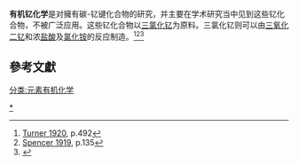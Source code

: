 '''有机钇化学'''是对擁有碳-钇键化合物的研究，并主要在学术研究当中见到这些钇化合物，不被广泛应用。这些钇化合物以[[三氯化钇|三氯化钇]]为原料。三氯化钇则可以由[[三氧化二钇|三氧化二钇]]和浓[[盐酸|盐酸]]及[[氯化铵|氯化铵]]的反应制造。<ref>[[#Turner1920|Turner 1920]], p.492</ref><ref>[[#Spencer1919|Spencer 1919]], p.135</ref><ref name="Schumann Fedushkin p. ">{{cite | last=Schumann | first=Herbert | last2=Fedushkin | first2=Igor L. 
| title=Scandium, Yttrium & The Lanthanides: Organometallic Chemistry which appeared in theEncyclopedia of Inorganic Chemistry, First Edition. 
| publisher=John Wiley & Sons, Ltd | publication-place=Chichester, UK | date=2006-03-15 | isbn=0-470-86078-2 | doi=10.1002/0470862106.ia212 | page=}}</ref>

== 參考文獻 ==
{{Reflist|}}<!-- added under references heading by script-assisted edit -->

{{hide in print|{{含碳化合物}}}}

[[Category:有机钇化合物|*]]
[[分类:元素有机化学|分类:元素有机化学]]
